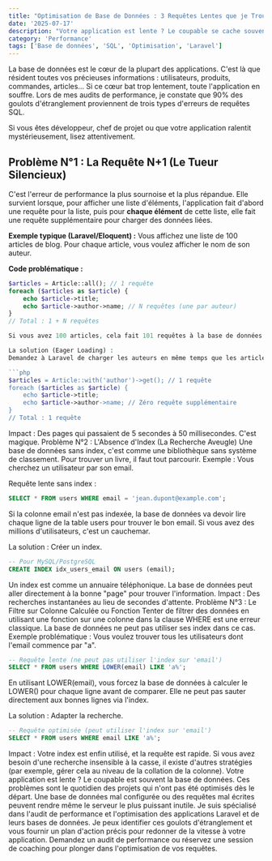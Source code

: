 ```yaml
---
title: "Optimisation de Base de Données : 3 Requêtes Lentes que je Trouve dans 90% des Projets"
date: '2025-07-17'
description: "Votre application est lente ? Le coupable se cache souvent dans la base de données. Découvrez les 3 erreurs de requêtes les plus courantes que je détecte lors de mes audits, et comment les corriger pour booster vos performances."
category: 'Performance'
tags: ['Base de données', 'SQL', 'Optimisation', 'Laravel']
---
```


La base de données est le cœur de la plupart des applications. C'est là que résident toutes vos précieuses informations : utilisateurs, produits, commandes, articles... Si ce cœur bat trop lentement, toute l'application en souffre. Lors de mes audits de performance, je constate que 90% des goulots d'étranglement proviennent de trois types d'erreurs de requêtes SQL.

Si vous êtes développeur, chef de projet ou que votre application ralentit mystérieusement, lisez attentivement.

## Problème N°1 : La Requête N+1 (Le Tueur Silencieux)

C'est l'erreur de performance la plus sournoise et la plus répandue. Elle survient lorsque, pour afficher une liste d'éléments, l'application fait d'abord une requête pour la liste, puis pour **chaque élément** de cette liste, elle fait une requête supplémentaire pour charger des données liées.

**Exemple typique (Laravel/Eloquent) :**
Vous affichez une liste de 100 articles de blog. Pour chaque article, vous voulez afficher le nom de son auteur.

**Code problématique :**
```php
$articles = Article::all(); // 1 requête
foreach ($articles as $article) {
    echo $article->title;
    echo $article->author->name; // N requêtes (une par auteur)
}
// Total : 1 + N requêtes

Si vous avez 100 articles, cela fait 101 requêtes à la base de données !

La solution (Eager Loading) :
Demandez à Laravel de charger les auteurs en même temps que les articles.

```php
$articles = Article::with('author')->get(); // 1 requête
foreach ($articles as $article) {
    echo $article->title;
    echo $article->author->name; // Zéro requête supplémentaire
}
// Total : 1 requête
```
Impact : Des pages qui passaient de 5 secondes à 50 millisecondes. C'est magique.
Problème N°2 : L'Absence d'Index (La Recherche Aveugle)
Une base de données sans index, c'est comme une bibliothèque sans système de classement. Pour trouver un livre, il faut tout parcourir.
Exemple : Vous cherchez un utilisateur par son email.

Requête lente sans index :

```sql
SELECT * FROM users WHERE email = 'jean.dupont@example.com';
```

Si la colonne email n'est pas indexée, la base de données va devoir lire chaque ligne de la table users pour trouver le bon email. Si vous avez des millions d'utilisateurs, c'est un cauchemar.

La solution : Créer un index.

```sql
-- Pour MySQL/PostgreSQL
CREATE INDEX idx_users_email ON users (email);
```
Un index est comme un annuaire téléphonique. La base de données peut aller directement à la bonne "page" pour trouver l'information.
Impact : Des recherches instantanées au lieu de secondes d'attente.
Problème N°3 : Le Filtre sur Colonne Calculée ou Fonction
Tenter de filtrer des données en utilisant une fonction sur une colonne dans la clause WHERE est une erreur classique. La base de données ne peut pas utiliser ses index dans ce cas.
Exemple problématique :
Vous voulez trouver tous les utilisateurs dont l'email commence par "a".

```sql
-- Requête lente (ne peut pas utiliser l'index sur 'email')
SELECT * FROM users WHERE LOWER(email) LIKE 'a%';
```

En utilisant LOWER(email), vous forcez la base de données à calculer le LOWER() pour chaque ligne avant de comparer. Elle ne peut pas sauter directement aux bonnes lignes via l'index.

La solution : Adapter la recherche.

```sql
-- Requête optimisée (peut utiliser l'index sur 'email')
SELECT * FROM users WHERE email LIKE 'a%';
```
Impact : Votre index est enfin utilisé, et la requête est rapide. Si vous avez besoin d'une recherche insensible à la casse, il existe d'autres stratégies (par exemple, gérer cela au niveau de la collation de la colonne).
Votre application est lente ? Le coupable est souvent la base de données.
Ces problèmes sont le quotidien des projets qui n'ont pas été optimisés dès le départ. Une base de données mal configurée ou des requêtes mal écrites peuvent rendre même le serveur le plus puissant inutile.
Je suis spécialisé dans l'audit de performance et l'optimisation des applications Laravel et de leurs bases de données. Je peux identifier ces goulots d'étranglement et vous fournir un plan d'action précis pour redonner de la vitesse à votre application.
Demandez un audit de performance ou réservez une session de coaching pour plonger dans l'optimisation de vos requêtes.